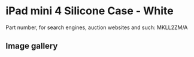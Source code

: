 # iPad mini 4 Silicone Case - White

Part number, for search engines, auction websites and such: MKLL2ZM/A

## Image gallery

<div style={{ width: "768px" }}>
  <GalleryComponent
    images={[
      {
        original: "/everysource/MKLL2",
        thumbnail: "/everypreview/MKLL2",
      },
      {
        original: "/everysource/MKLL2_AV1_GOLD",
        thumbnail: "/everypreview/MKLL2_AV1_GOLD",
      },
      {
        original: "/everysource/MKLL2_AV1_SILVER",
        thumbnail: "/everypreview/MKLL2_AV1_SILVER",
      },
      {
        original: "/everysource/MKLL2_AV1_SPACE_GRAY",
        thumbnail: "/everypreview/MKLL2_AV1_SPACE_GRAY",
      },
      {
        original: "/everysource/MKLL2_AV2",
        thumbnail: "/everypreview/MKLL2_AV2",
      },
      {
        original: "/everysource/MKLL2_AV3",
        thumbnail: "/everypreview/MKLL2_AV3",
      },
      {
        original: "/everysource/MKLL2_AV4",
        thumbnail: "/everypreview/MKLL2_AV4",
      }
    ]}
  />
</div>